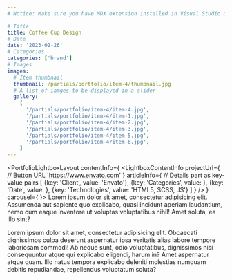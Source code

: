 ```yaml
---
# Notice: Make sure you have MDX extension installed in Visual Studio Code to see syntax highlighting

# Title
title: Coffee Cup Design
# Date
date: '2023-02-26'
# Categories
categories: ['brand']
# Images
images:
  # Item thumbnail
  thumbnail: /partials/portfolio/item-4/thumbnail.jpg
  # A list of iamges to be displayed in a slider
  gallery:
    [
      '/partials/portfolio/item-4/item-4.jpg',
      '/partials/portfolio/item-4/item-1.jpg',
      '/partials/portfolio/item-4/item-2.jpg',
      '/partials/portfolio/item-4/item-3.jpg',
      '/partials/portfolio/item-4/item-5.jpg',
      '/partials/portfolio/item-4/item-6.jpg',
    ]
---
```

<PortfolioLightboxLayout
  contentInfo={
    <LightboxContentInfo
      projectUrl={
        // Button URL
        'https://www.envato.com'
      }
      articleInfo={
        // Details part as key-value pairs
        [
          {key: 'Client', value: 'Envato'},
          {key: 'Categories', value: <CategoriesToText />},
          {key: 'Date', value: <DateToText />},
          {key: 'Technologies', value: 'HTML5, SCSS, JS'}
        ]
      }
    />
  }
  carousel={
    <LightboxCarousel />
}>
Lorem ipsum dolor sit amet, consectetur adipisicing elit. Assumenda aut sapiente quo explicabo, quasi incidunt aperiam laudantium, nemo cum eaque inventore ut voluptas voluptatibus nihil! Amet soluta, ea illo sint?

Lorem ipsum dolor sit amet, consectetur adipisicing elit. Obcaecati dignissimos culpa deserunt aspernatur ipsa veritatis alias labore tempore laboriosam commodi! Ab neque sunt, odio voluptatibus, dignissimos nisi consequuntur atque qui explicabo eligendi, harum in? Amet aspernatur atque quam. Illo natus tempora explicabo deleniti molestias numquam debitis repudiandae, repellendus voluptatum soluta?

</PortfolioLightboxLayout>
